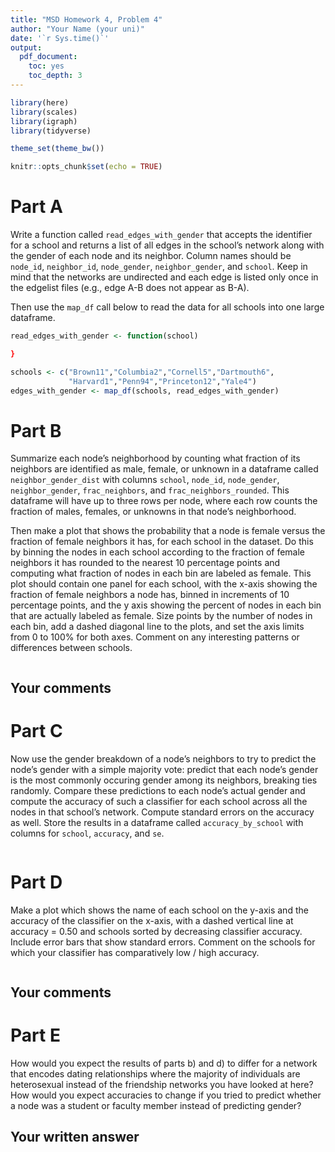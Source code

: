 ```yaml
---
title: "MSD Homework 4, Problem 4"
author: "Your Name (your uni)"
date: '`r Sys.time()`'
output:
  pdf_document:
    toc: yes
    toc_depth: 3
---
```


```r
library(here)
library(scales)
library(igraph)
library(tidyverse)

theme_set(theme_bw())

knitr::opts_chunk$set(echo = TRUE)

```

# Part A

Write a function called `read_edges_with_gender` that accepts the identifier for a school and returns a list of all edges in the school's network along with the gender of each node and its neighbor. Column names should be `node_id`, `neighbor_id`, `node_gender`, `neighbor_gender`, and `school`. Keep in mind that the networks are undirected and each edge is listed only once in the edgelist files (e.g., edge A-B does not appear as B-A).

Then use the `map_df` call below to read the data for all schools into one large dataframe.

```r

read_edges_with_gender <- function(school) 

}

schools <- c("Brown11","Columbia2","Cornell5","Dartmouth6",
             "Harvard1","Penn94","Princeton12","Yale4")
edges_with_gender <- map_df(schools, read_edges_with_gender)

```

# Part B

Summarize each node's neighborhood by counting what fraction of its neighbors are identified as male, female, or unknown in a dataframe called `neighbor_gender_dist` with columns `school`, `node_id`, `node_gender`, `neighbor_gender`, `frac_neighbors`, and `frac_neighbors_rounded`. This dataframe will have up to three rows per node, where each row counts the fraction of males, females, or unknowns in that node's neighborhood. 

Then make a plot that shows the probability that a node is female versus the fraction of female neighbors it has, for each school in the dataset. Do this by binning the nodes in each school according to the fraction of female neighbors it has rounded to the nearest 10 percentage points and computing what fraction of nodes in each bin are labeled as female. This plot should contain one panel for each school, with the x-axis showing the fraction of female neighbors a node has, binned in increments of 10 percentage points, and the y axis showing the percent of nodes in each bin that are actually labeled as female. Size points by the number of nodes in each bin, add a dashed diagonal line to the plots, and set the axis limits from 0 to 100% for both axes. Comment on any interesting patterns or differences between schools.

```r

```

## Your comments

# Part C

Now use the gender breakdown of a node's neighbors to try to predict the node's gender with a simple majority vote: predict that each node's gender is the most commonly occuring gender among its neighbors, breaking ties randomly. Compare these predictions to each node's actual gender and compute the accuracy of such a classifier for each school across all the nodes in that school's network. Compute standard errors on the accuracy as well. Store the results in a dataframe called `accuracy_by_school` with columns for `school`, `accuracy`, and `se`.

```r

```

# Part D

Make a plot which shows the name of each school on the y-axis and the accuracy of the classifier on the x-axis, with a dashed vertical line at accuracy = 0.50 and schools sorted by decreasing classifier accuracy. Include error bars that show standard errors. Comment on the schools for which your classifier has comparatively low / high accuracy.

```r

```

## Your comments

# Part E

How would you expect the results of parts b) and d) to differ for a network that encodes dating relationships where the majority of individuals are heterosexual instead of the friendship networks you have looked at here? How would you expect accuracies to change if you tried to predict whether a node was a student or faculty member instead of predicting gender?

## Your written answer

